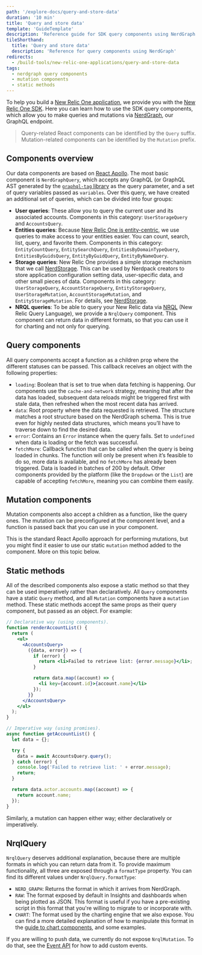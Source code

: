 ```yaml
---
path: '/explore-docs/query-and-store-data'
duration: '10 min'
title: 'Query and store data'
template: 'GuideTemplate'
description: 'Reference guide for SDK query components using NerdGraph'
tileShorthand:
  title: 'Query and store data'
  description: 'Reference for query components using NerdGraph'
redirects:
  - /build-tools/new-relic-one-applications/query-and-store-data
tags:
  - nerdgraph query components
  - mutation components
  - static methods
---
```


<Intro>

To help you build a [New Relic One application](/build-apps/build-hello-world-app), we provide you with the [New Relic One SDK](/explore-docs/intro-to-sdk). Here you can learn how to use the SDK query components, which allow you to make queries and mutations via [NerdGraph](/collect-data/get-started-nerdgraph-api-explorer), our GraphQL endpoint.

</Intro>

> Query-related React components can be identified by the `Query` suffix. Mutation-related components can be identified by the `Mutation` prefix. 

## Components overview

Our data components are based on [React Apollo](https://www.apollographql.com/docs/react/). The most basic component is `NerdGraphQuery`, which accepts any GraphQL (or GraphQL AST generated by the [`graphql-tag` library](https://github.com/apollographql/graphql-tag) as the query parameter, and a set of query variables passed as `variables`. Over this query, we have created an additional set of queries, which can be divided into four groups:

- **User queries**: These allow you to query the current user and its associated accounts. Components in this category: `UserStorageQuery` and `AccountsQuery`.
- **Entities queries**: Because [New Relic One is entity-centric](https://docs.newrelic.com/docs/new-relic-one/use-new-relic-one/ui-data/new-relic-one-entity-explorer-view-performance-across-apps-services-hosts), we use queries to make access to your entities easier. You can count, search, list, query, and favorite them. Components in this category: `EntityCountQuery`, `EntitySearchQuery`, `EntitiesByDomainTypeQuery`, `EntitiesByGuidsQuery`, `EntityByGuidQuery`, `EntityByNameQuery`.
- **Storage queries**: New Relic One provides a simple storage mechanism that we call [NerdStorage](). This can be used by Nerdpack creators to store application configuration setting data, user-specific data, and other small pieces of data. Components in this category: `UserStorageQuery`, `AccountStorageQuery`, `EntityStorageQuery`, `UserStorageMutation`, `AccountStorageMutation`, and `EntityStorageMutation`. For details, see [NerdStorage]().
- **NRQL queries**: To be able to query your New Relic data via [NRQL](https://docs.newrelic.com/docs/query-data/nrql-new-relic-query-language/getting-started/introduction-nrql) (New Relic Query Language), we provide a `NrqlQuery` component. This component can return data in different formats, so that you can use it for charting and not only for querying.

## Query components

All query components accept a function as a children prop where the different statuses can be passed. This callback receives an object with the following properties:

- `loading`: Boolean that is set to true when data fetching is happening. Our components use the `cache-and-network` strategy, meaning that after the data has loaded, subsequent data reloads might be triggered first with stale data, then refreshed when the most recent data has arrived.
- `data`: Root property where the data requested is retrieved. The structure matches a root structure based on the NerdGraph schema. This is true even for highly nested data structures, which means you’ll have to traverse down to find the desired data.
- `error`: Contains an `Error` instance when the query fails. Set to `undefined` when data is loading or the fetch was successful.
- `fetchMore`: Callback function that can be called when the query is being loaded in chunks. The function will only be present when it’s feasible to do so, more data is available, and no `fetchMore` has already been triggered. Data is loaded in batches of 200 by default. Other components provided by the platform (like the `Dropdown` or the `List`) are capable of accepting `fetchMore`, meaning you can combine them easily.

## Mutation components

Mutation components also accept a children as a function, like the query ones. The mutation can be preconfigured at the component level, and a function is passed back that you can use in your component.

This is the standard React Apollo approach for performing mutations, but you might find it easier to use our static `mutation` method added to the component. More on this topic below.

## Static methods

All of the described components also expose a static method so that they can be used imperatively rather than declaratively. All `Query` components have a static `Query` method, and all `Mutation` components have a `mutation` method. These static methods accept the same props as their query component, but passed as an object. For example:

```jsx
// Declarative way (using components).
function renderAccountList() {
  return (
    <ul>
      <AccountsQuery>
        ({data, error}) => {
          if (error) {
            return <li>Failed to retrieve list: {error.message}</li>;
          }

          return data.map((account) => {
            <li key={account.id}>{account.name}</li>
          });
        }}
      </AccountsQuery>
    </ul>
  );
}

// Imperative way (using promises).
async function getAccountList() {
  let data = {};

  try {
    data = await AccountsQuery.query();
  } catch (error) {
    console.log('Failed to retrieve list: ' + error.message);
    return;
  }

  return data.actor.accounts.map((account) => {
    return account.name;
  });
}
```

Similarly, a mutation can happen either way; either declaratively or imperatively.

## NrqlQuery

`NrqlQuery` deserves additional explanation, because there are multiple formats in which you can return data from it. To provide maximum functionality, all three are exposed through a `formatType` property. You can find its different values under `NrqlQuery.formatType`:

- `NERD_GRAPH`: Returns the format in which it arrives from NerdGraph.
- `RAW`: The format exposed by default in Insights and dashboards when being plotted as JSON. This format is useful if you have a pre-existing script in this format that you're willing to migrate to or incorporate with.
- `CHART`: The format used by the charting engine that we also expose. You can find a more detailed explanation of how to manipulate this format in the [guide to chart components](/intro-to-sdk), and some examples.

If you are willing to push data, we currently do not expose `NrqlMutation`. To do that, see the [Event API]() for how to add custom events.
